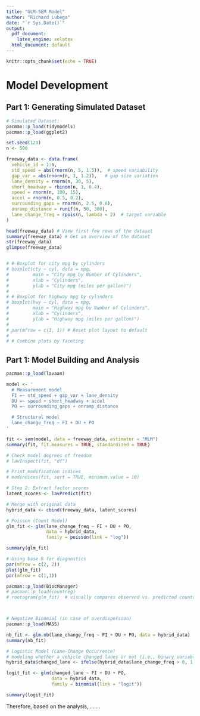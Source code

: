 ```yaml
---
title: "GLM-SEM Model"
author: "Richard Lubega"
date: "`r Sys.Date()`"
output:
  pdf_document:
    latex_engine: xelatex
  html_document: default
---
```


```r
knitr::opts_chunk$set(echo = TRUE)
```

# Model Development

## Part 1: Generating Simulated Dataset

```r
# Simulated Dataset:
pacman::p_load(tidymodels)
pacman::p_load(ggplot2) 

set.seed(123)
n <- 500

freeway_data <- data.frame(
  vehicle_id = 1:n,
  std_speed = abs(rnorm(n, 5, 1.5)),  # speed variability
  gap_var = abs(rnorm(n, 3, 1.2)),   # gap size variation
  lane_density = rnorm(n, 30, 5),
  short_headway = rbinom(n, 1, 0.4),
  speed = rnorm(n, 100, 15),
  accel = rnorm(n, 0.5, 0.2),
  surrounding_gaps = rnorm(n, 2.5, 0.6),
  onramp_distance = runif(n, 50, 300),
  lane_change_freq = rpois(n, lambda = 2)  # target variable
)

head(freeway_data) # View first few rows of the dataset
summary(freeway_data) # Get an overview of the dataset
str(freeway_data)
glimpse(freeway_data)


# # Boxplot for city mpg by cylinders
# boxplot(cty ~ cyl, data = mpg, 
#         main = "City mpg by Number of Cylinders", 
#         xlab = "Cylinders", 
#         ylab = "City mpg (miles per gallon)")
# 
# # Boxplot for highway mpg by cylinders
# boxplot(hwy ~ cyl, data = mpg, 
#         main = "Highway mpg by Number of Cylinders", 
#         xlab = "Cylinders", 
#         ylab = "Highway mpg (miles per gallon)")
# 
# par(mfrow = c(1, 1)) # Reset plot layout to default
# 
# # Combine plots by faceting

```

## Part 1: Model Building and Analysis


```r

pacman::p_load(lavaan)

model <- '
  # Measurement model
  FI =~ std_speed + gap_var + lane_density
  DU =~ speed + short_headway + accel
  PO =~ surrounding_gaps + onramp_distance

  # Structural model
  lane_change_freq ~ FI + DU + PO
'

fit <- sem(model, data = freeway_data, estimator = "MLM")
summary(fit, fit.measures = TRUE, standardized = TRUE)

# Check model degrees of freedom
# lavInspect(fit, "df")

# Print modification indices
# modindices(fit, sort = TRUE, minimum.value = 10)

# Step 2: Extract factor scores
latent_scores <- lavPredict(fit)

# Merge with original data
hybrid_data <- cbind(freeway_data, latent_scores)

# Poisson (Count Model)
glm_fit <- glm(lane_change_freq ~ FI + DU + PO,
               data = hybrid_data,
               family = poisson(link = "log"))

summary(glm_fit)

# Using base R for diagnostics
par(mfrow = c(2, 2))
plot(glm_fit)
par(mfrow = c(1,1))

pacman::p_load(BiocManager)
# pacman::p_load(countreg)
# rootogram(glm_fit)  # visually compares observed vs. predicted counts



# Negative Binomial (in case of overdispersion)
pacman::p_load(MASS)

nb_fit <- glm.nb(lane_change_freq ~ FI + DU + PO, data = hybrid_data)
summary(nb_fit)

# Logistic Model (Lane-Change Occurrence)
# modeling whether a vehicle changed lanes or not (i.e., binary variable)
hybrid_data$changed_lane <- ifelse(hybrid_data$lane_change_freq > 0, 1, 0)

logit_fit <- glm(changed_lane ~ FI + DU + PO,
                 data = hybrid_data,
                 family = binomial(link = "logit"))

summary(logit_fit)


```

Therefore, based on the analysis, .......


